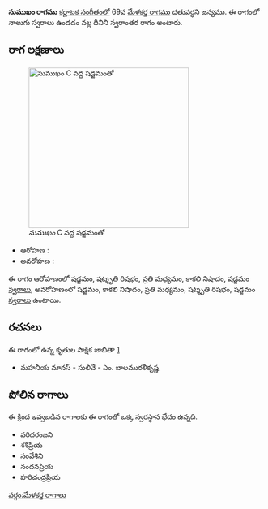 {{Infobox ragam
	| name          	= సుముఖం
	| synonym	    	= 
	| mela          	= 
	| chakra        	= 
	| janaka        	= 
	| type          	= స్వరాంతర
	| arohanam      	= {{svaraC|S|R3|M2|N3|S'}} 
	| avarohanam    	= {{svaraC|S'|N3|M2|R3|S}}
	| jeeva         	=
	| chhaya        	=
	| nyasa         	=
	| vishesha      	= 
	| equivalent  		= 
}}
{{కర్ణాటక సంగీత రాగాలు}}
'''సుముఖం రాగము''' [[కర్ణాటక సంగీతం]]లో 69వ [[మేళకర్త రాగము]] ధతువర్ధని జన్యము.  ఈ రాగంలో నాలుగు స్వరాలు ఉండడం వల్ల దీనిని స్వరాంతర రాగం అంటారు.


==రాగ లక్షణాలు==
[[Image:sumukham_kb2wiki.png|thumb|right|316px|''సుముఖం'' C వద్ద షడ్జమంతో]]

* ఆరోహణ : {{svaraC|S|R3|M2|N3|S'}} 
* అవరోహణ : {{svaraC|S'|N3|M2|R3|S}}

ఈ రాగం ఆరోహణంలో షడ్జమం, షట్శృతి రిషభం, ప్రతి మధ్యమం, కాకలి  నిషాదం, షడ్జమం [[స్వరాలు]], అవరోహణంలో షడ్జమం, కాకలి  నిషాదం, ప్రతి మధ్యమం, షట్శృతి రిషభం, షడ్జమం [[స్వరాలు]] ఉంటాయి.

==రచనలు==
ఈ రాగంలో ఉన్న కృతుల పాక్షిక జాబితా [https://github.com/ssrihari/ragavardhini/blob/master/ragas/kritis.psv]
* మహనీయ మానస్ - సులివే - ఎం. బాలమురళీకృష్ణ




==పోలిన రాగాలు==
ఈ క్రింద ఇవ్వబడిన రాగాలకు ఈ రాగంతో ఒక్క స్వరస్థాన భేదం ఉన్నది.
* వరిదరంజని
* శశిప్రియ
* సంవేశిని
* నందనప్రియ
* హరిచంద్రప్రియ



[[వర్గం:మేళకర్త రాగాలు]]
